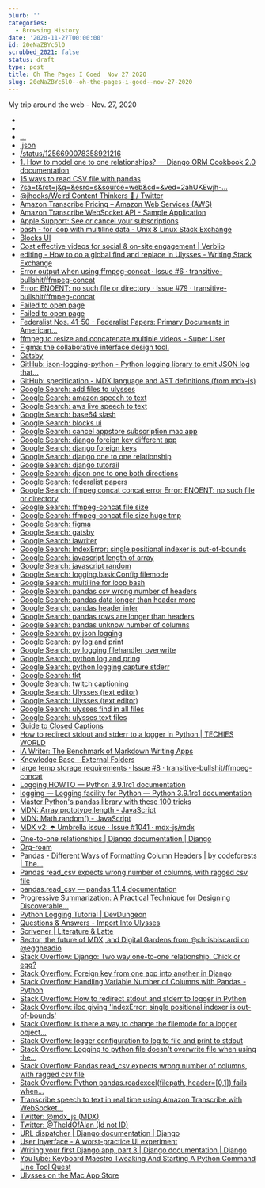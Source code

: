 ```yaml
---
blurb: ''
categories:
  - Browsing History
date: '2020-11-27T00:00:00'
id: 20eNaZBYc6lO
scrubbed_2021: false
status: draft
type: post
title: Oh The Pages I Goed  Nov 27 2020
slug: 20eNaZBYc6lO--oh-the-pages-i-goed--nov-27-2020
---
```


My trip around the web - Nov. 27, 2020

- [](https://twitter.com/sectortools)
- [](https://twitter.com/kurtkemple)
- [...](https://www.google.com/url?sa=t&rct=j&q=&esrc=s&source=web&cd=&ved=2ahUKEwjy85WqxqPtAhXdRDABHW8PD_wQFjAAegQIARAC&url=https%3A%2F%2Fguides.loc.gov%2Ffederalist-papers%2Ffull-text&usg=AOvVaw1exA4QermQoCZOqTFwBZej)
- [.json](https://transcribe-websockets.go-aws.com/policy.json)
- [/status/1256690078358921216](https://twitter.com/kurtkemple/status/1256690078358921216)
- [1. How to model one to one relationships? — Django ORM Cookbook 2.0 documentation](https://books.agiliq.com/projects/django-orm-cookbook/en/latest/one_to_one.html)
- [15 ways to read CSV file with pandas](https://www.listendata.com/2019/06/pandas-read-csv.html)
- [?sa=t&rct=j&q=&esrc=s&source=web&cd=&ved=2ahUKEwjh-...](https://www.google.com/url?sa=t&rct=j&q=&esrc=s&source=web&cd=&ved=2ahUKEwjh-Ir09KPtAhVmSjABHdqJAxoQFjAAegQIARAD&url=https%3A%2F%2Fstackoverflow.com%2Fquestions%2F11449577%2Fwhy-is-base64-encode-adding-a-slash-in-the-result&usg=AOvVaw3QNRAaT7ZTGOZVa2HE8dyq)
- [@jhooks/Weird Content Thinkers 🧠 / Twitter](https://twitter.com/i/lists/1205975197452402689)
- [Amazon Transcribe Pricing – Amazon Web Services (AWS)](https://aws.amazon.com/transcribe/pricing/?nc=sn&loc=3)
- [Amazon Transcribe WebSocket API - Sample Application](https://transcribe-websockets.go-aws.com/)
- [Apple Support: See or cancel your subscriptions](https://support.apple.com/en-us/HT202039)
- [bash - for loop with multiline data - Unix & Linux Stack Exchange](https://unix.stackexchange.com/questions/53940/for-loop-with-multiline-data)
- [Blocks UI](https://blocks-ui.com/)
- [Cost effective videos for social & on-site engagement | Verblio](https://www.verblio.com/video)
- [editing - How to do a global find and replace in Ulysses - Writing Stack Exchange](https://writing.stackexchange.com/questions/43444/how-to-do-a-global-find-and-replace-in-ulysses)
- [Error output when using ffmpeg-concat · Issue #6 · transitive-bullshit/ffmpeg-concat](https://github.com/transitive-bullshit/ffmpeg-concat/issues/6)
- [Error: ENOENT: no such file or directory · Issue #79 · transitive-bullshit/ffmpeg-concat](https://github.com/transitive-bullshit/ffmpeg-concat/issues/79)
- [Failed to open page](https://thesweetsetup.com/ulysses-superpowers/)
- [Failed to open page](https://thesweetsetup.com/how-ive-set-up-ia-writer-after-moving-from-ulysses/)
- [Federalist Nos. 41-50 - Federalist Papers: Primary Documents in American...](https://guides.loc.gov/federalist-papers/text-41-50)
- [ffmpeg to resize and concatenate multiple videos - Super User](https://superuser.com/questions/509823/ffmpeg-to-resize-and-concatenate-multiple-videos)
- [Figma: the collaborative interface design tool.](https://www.figma.com/)
- [Gatsby](https://www.gatsbyjs.com/)
- [GitHub: json-logging-python - Python logging library to emit JSON log that...](https://github.com/bobbui/json-logging-python)
- [GitHub: specification - MDX language and AST definitions (from mdx-js)](https://github.com/mdx-js/specification)
- [Google Search: add files to ulysses](https://www.google.com/search?client=safari&rls=en&q=add+files+to+ulysses&ie=UTF-8&oe=UTF-8)
- [Google Search: amazon speech to text](https://www.google.com/search?client=safari&rls=en&q=amazon+speech+to+text&ie=UTF-8&oe=UTF-8)
- [Google Search: aws live speech to text](https://www.google.com/search?client=safari&rls=en&q=aws+live+speech+to+text&ie=UTF-8&oe=UTF-8)
- [Google Search: base64 slash](https://www.google.com/search?client=safari&rls=en&q=base64+slash&ie=UTF-8&oe=UTF-8)
- [Google Search: blocks ui](https://www.google.com/search?client=safari&rls=en&q=blocks+ui&ie=UTF-8&oe=UTF-8)
- [Google Search: cancel appstore subscription mac app](https://www.google.com/search?client=safari&rls=en&q=cancel+appstore+subscription+mac+app&ie=UTF-8&oe=UTF-8)
- [Google Search: django foreign key different app](https://www.google.com/search?client=safari&rls=en&q=django+foreign+key+different+app&ie=UTF-8&oe=UTF-8)
- [Google Search: django foreign keys](https://www.google.com/search?client=safari&rls=en&q=django+foreign+keys&ie=UTF-8&oe=UTF-8)
- [Google Search: django one to one relationship](https://www.google.com/search?client=safari&rls=en&q=django+one+to+one+relationship&ie=UTF-8&oe=UTF-8)
- [Google Search: django tutorail](https://www.google.com/search?client=safari&rls=en&q=django+tutorail&ie=UTF-8&oe=UTF-8)
- [Google Search: djaon one to one both directions](https://www.google.com/search?client=safari&rls=en&q=djaon+one+to+one+both+directions&ie=UTF-8&oe=UTF-8)
- [Google Search: federalist papers](https://www.google.com/search?client=safari&rls=en&q=federalist+papers&ie=UTF-8&oe=UTF-8)
- [Google Search: ffmpeg concat concat error Error: ENOENT: no such file or directory](https://www.google.com/search?client=safari&rls=en&q=ffmpeg+concat+concat+error+Error:+ENOENT:+no+such+file+or+directory&ie=UTF-8&oe=UTF-8)
- [Google Search: ffmpeg-concat file size](https://www.google.com/search?client=safari&rls=en&q=ffmpeg-concat+file+size&ie=UTF-8&oe=UTF-8)
- [Google Search: ffmpeg-concat file size huge tmp](https://www.google.com/search?newwindow=1&client=safari&rls=en&ei=bpbBX9q3Mb-VwbkP946bsAo&q=ffmpeg-concat+file+size+huge+tmp&oq=ffmpeg-concat+file+size+huge+tmp&gs_lcp=CgZwc3ktYWIQAzIFCCEQoAEyBQghEKABOgQIABBHOgUIIRCrAjoICCEQFhAdEB46BwghEAoQoAE6BQgAEM0CUIFZWPpnYIFqaAFwAngAgAGcAYgBiwiSAQM2LjSYAQCgAQGqAQdnd3Mtd2l6yAEIwAEB&sclient=psy-ab&ved=0ahUKEwjaprHN-qPtAhW_SjABHXfHBqYQ4dUDCAw&uact=5)
- [Google Search: figma](https://www.google.com/search?client=safari&rls=en&q=figma&ie=UTF-8&oe=UTF-8)
- [Google Search: gatsby](https://www.google.com/search?client=safari&rls=en&q=gatsby&ie=UTF-8&oe=UTF-8)
- [Google Search: iawriter](https://www.google.com/search?client=safari&rls=en&q=iawriter&ie=UTF-8&oe=UTF-8)
- [Google Search: IndexError: single positional indexer is out-of-bounds](https://www.google.com/search?client=safari&rls=en&q=IndexError:+single+positional+indexer+is+out-of-bounds&ie=UTF-8&oe=UTF-8)
- [Google Search: javascript length of array](https://www.google.com/search?client=safari&rls=en&q=javascript+length+of+array&ie=UTF-8&oe=UTF-8)
- [Google Search: javascript random](https://www.google.com/search?client=safari&rls=en&q=javascript+random&ie=UTF-8&oe=UTF-8)
- [Google Search: logging.basicConfig filemode](https://www.google.com/search?client=safari&rls=en&q=logging.basicConfig+filemode&ie=UTF-8&oe=UTF-8)
- [Google Search: multiline for loop bash](https://www.google.com/search?client=safari&rls=en&q=multiline+for+loop+bash&ie=UTF-8&oe=UTF-8)
- [Google Search: pandas csv wrong number of headers](https://www.google.com/search?client=safari&rls=en&q=pandas+csv+wrong+number+of+headers&ie=UTF-8&oe=UTF-8)
- [Google Search: pandas data longer than header more](https://www.google.com/search?client=safari&rls=en&q=pandas+data+longer+than+header+more&ie=UTF-8&oe=UTF-8)
- [Google Search: pandas header infer](https://www.google.com/search?client=safari&rls=en&q=pandas+header+infer&ie=UTF-8&oe=UTF-8)
- [Google Search: pandas rows are longer than headers](https://www.google.com/search?client=safari&rls=en&q=pandas+rows+are+longer+than+headers&ie=UTF-8&oe=UTF-8)
- [Google Search: pandas unknow number of columns](https://www.google.com/search?client=safari&rls=en&q=pandas+unknow+number+of+columns&ie=UTF-8&oe=UTF-8)
- [Google Search: py json logging](https://www.google.com/search?client=safari&rls=en&q=py+json+logging&ie=UTF-8&oe=UTF-8)
- [Google Search: py log and print](https://www.google.com/search?client=safari&rls=en&q=py+log+and+print&ie=UTF-8&oe=UTF-8)
- [Google Search: py logging filehandler overwrite](https://www.google.com/search?client=safari&rls=en&q=py+logging+filehandler+overwrite&ie=UTF-8&oe=UTF-8)
- [Google Search: python log and pring](https://www.google.com/search?client=safari&rls=en&q=python+log+and+pring&ie=UTF-8&oe=UTF-8)
- [Google Search: python logging capture stderr](https://www.google.com/search?client=safari&rls=en&q=python+logging+capture+stderr&ie=UTF-8&oe=UTF-8)
- [Google Search: tkt](https://www.google.com/search?client=safari&rls=en&q=tkt&ie=UTF-8&oe=UTF-8)
- [Google Search: twitch captioning](https://www.google.com/search?client=safari&rls=en&q=twitch+captioning&ie=UTF-8&oe=UTF-8)
- [Google Search: Ulysses (text editor)](https://www.google.com/search?newwindow=1&client=safari&sa=X&rls=en&q=Ulysses+(text+editor)&stick=H4sIAAAAAAAAAONgFuLSz9U3yLaIN4uvVOIEsdOMyoxztfic83Nz8_OCM1NSyxMrixexiobmVBYXpxYraJSkVpQopKZkluQXae5gZZzAxggA3y1yKUcAAAA&ved=2ahUKEwi-gfn7_6PtAhXXTTABHccGBPoQ-BYwK3oECA4QNQ&biw=1356&bih=969)
- [Google Search: Ulysses (text editor)](https://www.google.com/search?newwindow=1&client=safari&rls=en&q=Ulysses+(text+editor)&stick=H4sIAAAAAAAAAONgFuLSz9U3yLaIN4uvVOIEsdOMyoxztfic83Nz8_OCM1NSyxMrixexiobmVBYXpxYraJSkVpQopKZkluQXae5gZQQAxgpYk0QAAAA&sa=X&ved=2ahUKEwixy-f-56PtAhXUTTABHVPTBYsQxA0wInoECCkQBw&biw=1356&bih=969&dpr=2)
- [Google Search: ulysses find in all files](https://www.google.com/search?client=safari&rls=en&q=ulysses+find+in+all+files&ie=UTF-8&oe=UTF-8)
- [Google Search: ulysses text files](https://www.google.com/search?client=safari&rls=en&q=ulysses+text+files&ie=UTF-8&oe=UTF-8)
- [Guide to Closed Captions](https://help.twitch.tv/s/article/guide-to-closed-captions?language=en_US)
- [How to redirect stdout and stderr to a logger in Python | TECHIES WORLD](http://techies-world.com/how-to-redirect-stdout-and-stderr-to-a-logger-in-python/)
- [iA Writer: The Benchmark of Markdown Writing Apps](https://ia.net/writer)
- [Knowledge Base - External Folders](https://ulysses.app/kb/external-folders)
- [large temp storage requirements · Issue #8 · transitive-bullshit/ffmpeg-concat](https://github.com/transitive-bullshit/ffmpeg-concat/issues/8)
- [Logging HOWTO — Python 3.9.1rc1 documentation](https://docs.python.org/3/howto/logging.html)
- [logging — Logging facility for Python — Python 3.9.1rc1 documentation](https://docs.python.org/3/library/logging.html)
- [Master Python's pandas library with these 100 tricks](https://www.dataschool.io/python-pandas-tips-and-tricks/)
- [MDN: Array.prototype.length - JavaScript](https://developer.mozilla.org/en-US/docs/Web/JavaScript/Reference/Global_Objects/Array/length)
- [MDN: Math.random() - JavaScript](https://developer.mozilla.org/en-US/docs/Web/JavaScript/Reference/Global_Objects/Math/random)
- [MDX v2: ☂️ Umbrella issue · Issue #1041 · mdx-js/mdx](https://github.com/mdx-js/mdx/issues/1041)
- [One-to-one relationships | Django documentation | Django](https://docs.djangoproject.com/en/3.1/topics/db/examples/one_to_one/)
- [Org-roam](https://www.orgroam.com/)
- [Pandas - Different Ways of Formatting Column Headers | by codeforests | The...](https://medium.com/swlh/pandas-different-ways-of-formatting-column-headers-aec6889d1881)
- [Pandas read_csv expects wrong number of columns, with ragged csv file](https://www.xspdf.com/resolution/57515546.html)
- [pandas.read_csv — pandas 1.1.4 documentation](https://pandas.pydata.org/pandas-docs/stable/reference/api/pandas.read_csv.html)
- [Progressive Summarization: A Practical Technique for Designing Discoverable...](https://fortelabs.co/blog/progressive-summarization-a-practical-technique-for-designing-discoverable-notes/)
- [Python Logging Tutorial | DevDungeon](https://www.devdungeon.com/content/python-logging-tutorial)
- [Questions & Answers - Import Into Ulysses](https://ulysses.app/answers/import-into-ulysses)
- [Scrivener | Literature & Latte](https://www.literatureandlatte.com/scrivener/overview)
- [Sector, the future of MDX, and Digital Gardens from @chrisbiscardi on @eggheadio](https://egghead.io/lessons/egghead-sector-the-future-of-mdx-and-digital-gardens)
- [Stack Overflow: Django: Two way one-to-one relationship. Chick or egg?](https://stackoverflow.com/questions/2298850/django-two-way-one-to-one-relationship-chick-or-egg)
- [Stack Overflow: Foreign key from one app into another in Django](https://stackoverflow.com/questions/323763/foreign-key-from-one-app-into-another-in-django)
- [Stack Overflow: Handling Variable Number of Columns with Pandas - Python](https://stackoverflow.com/questions/15242746/handling-variable-number-of-columns-with-pandas-python)
- [Stack Overflow: How to redirect stdout and stderr to logger in Python](https://stackoverflow.com/questions/19425736/how-to-redirect-stdout-and-stderr-to-logger-in-python)
- [Stack Overflow: iloc giving 'IndexError: single positional indexer is out-of-bounds'](https://stackoverflow.com/questions/42739327/iloc-giving-indexerror-single-positional-indexer-is-out-of-bounds)
- [Stack Overflow: Is there a way to change the filemode for a logger object...](https://stackoverflow.com/questions/29087297/is-there-a-way-to-change-the-filemode-for-a-logger-object-that-is-not-configured/29087645)
- [Stack Overflow: logger configuration to log to file and print to stdout](https://stackoverflow.com/questions/13733552/logger-configuration-to-log-to-file-and-print-to-stdout)
- [Stack Overflow: Logging to python file doesn't overwrite file when using the...](https://stackoverflow.com/questions/38409450/logging-to-python-file-doesnt-overwrite-file-when-using-the-mode-w-argument-t)
- [Stack Overflow: Pandas read_csv expects wrong number of columns, with ragged csv file](https://stackoverflow.com/questions/20154303/pandas-read-csv-expects-wrong-number-of-columns-with-ragged-csv-file)
- [Stack Overflow: Python pandas.readexcel(filepath, header=[0,1]) fails when...](https://stackoverflow.com/questions/53542748/python-pandas-readexcelfilepath-header-0-1-fails-when-row-3-has-data-longer)
- [Transcribe speech to text in real time using Amazon Transcribe with WebSocket...](https://aws.amazon.com/blogs/machine-learning/transcribe-speech-to-text-in-real-time-using-amazon-transcribe-with-websocket/)
- [Twitter: @mdx_js (MDX)](https://twitter.com/mdx_js)
- [Twitter: @TheIdOfAlan (Id not ID)](https://twitter.com/settings/profile)
- [URL dispatcher | Django documentation | Django](https://docs.djangoproject.com/en/3.1/topics/http/urls/)
- [User Inyerface - A worst-practice UI experiment](https://userinyerface.com/game.html)
- [Writing your first Django app, part 3 | Django documentation | Django](https://docs.djangoproject.com/en/3.1/intro/tutorial03/)
- [YouTube: Keyboard Maestro Tweaking And Starting A Python Command Line Tool Quest](https://www.youtube.com/watch?v=kaDQ5FA3mU4&feature=youtu.be)
- [‎Ulysses on the Mac App Store](https://apps.apple.com/app/ulysses/id1225570693?l=en&mt=12)
